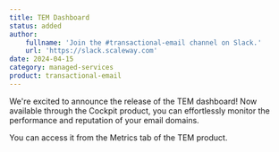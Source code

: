 ```yaml
---
title: TEM Dashboard
status: added
author:
    fullname: 'Join the #transactional-email channel on Slack.'
    url: 'https://slack.scaleway.com'
date: 2024-04-15
category: managed-services
product: transactional-email
---
```


We're excited to announce the release of the TEM dashboard! Now available through the Cockpit product, you can effortlessly monitor the performance and reputation of your email domains.

You can access it from the Metrics tab of the TEM product.


